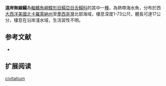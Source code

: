 {{Speciesbox
| name = 遠岸無線鰨
| image = 
| image_width = 250px
| image_caption = 
| status = NE
| status_system = IUCN3.1
| genus = Symphurus
| species = civitatium
| authority = [[Ginsburg|Ginsburg]], [[1951|1951]]
| synonyms = *''Symphurus civitatum ,Ginsburg, 1951 ''
*''Symphurus civitatus ,Ginsburg, 1951 ''
}}

'''遠岸無線鰨'''為[[輻鰭魚綱|輻鰭魚綱]][[鰈形目|鰈形目]][[鰨亞目|鰨亞目]][[舌鰨科|舌鰨科]]的其中一[[種|種]]，為熱帶海水魚，分布於西[[大西洋|大西洋]][[美國|美國]][[北卡羅萊納州|北卡羅萊納州]]至[[墨西哥灣|墨西哥灣]]北部海域，棲息深度1-73公尺，體長可達17公分，棲息在沿岸淺水域，生活習性不明。
==参考文献==
*{{FishBase_species|genus=Symphurus |species=civitatium|year=2014|month=4}}

== 扩展阅读 ==
{{refbegin}}
{{wikispecies-inline|Symphurus civitatium|遠岸無線鰨}}
{{refend}}
{{Taxonbar|from=Q2427554}}

[[Category:無線鰨屬|civitatium]]


{{魚類小作品}}